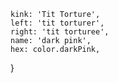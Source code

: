 
	kink: 'Tit Torture',
	left: 'tit torturer',
	right: 'tit torturee',
	name: 'dark pink',
	hex: color.darkPink,
}
